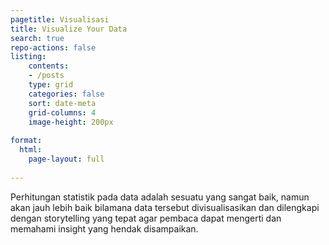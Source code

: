 ```yaml
---
pagetitle: Visualisasi
title: Visualize Your Data
search: true
repo-actions: false
listing:
    contents: 
    - /posts
    type: grid
    categories: false
    sort: date-meta
    grid-columns: 4
    image-height: 200px
    
format:
  html:
    page-layout: full
    
---
```


Perhitungan statistik pada data adalah sesuatu yang sangat baik, namun akan jauh lebih baik bilamana data tersebut divisualisasikan dan dilengkapi dengan storytelling yang tepat agar pembaca dapat mengerti dan memahami insight yang hendak disampaikan. 


<!-- Seperti halnya papan pengumuman (information board), sebuah dashboard dapat memuat bermacam-macam informasi yang diperlukan oleh para stakeholders dalam rangka membantu mereka membuat sebuah keputusan. Informasi awal sebuah dashboard umumnya adalah sebuah data tabel yang berisikan angka-angka mentah yang perlu terlebih dahulu dibersihkan (data cleaning), diolah (data wrangling) dan dianalisa (data analisis) untuk kemudian dijabarkan ke dalam sebuah visualisasi grafik yang mudah untuk dibaca dan dipahami. -->

<!-- Informasi dalam dashboard monitoring ini dapat sangat beragam tergantung kepada tujuan yang hendak diinginkan. Sebuah data penjualan misalnya, dapat diolah menjadi berbagai insight yang amat sangat diperlukan, seperti nilai kumulatif penjualan per-tahun, Kelompok barang yang paling cepat terjual, dan lain sebagainya. Data awalnya pun dapat diperoleh dari berbagai sumber yang dapat dikoneksikan secara real time untuk mendapatkan hasil analisa yang presisi dan instant. -->

<!-- <br> -->

<!-- :::::::: columns -->
<!-- ::: {.column width="32%"} -->
<!-- [![Click to open](images/dashboardcontoh3.png){.border .responsive-image}](https://andiska.shinyapps.io/monitoringboard/) -->
<!-- ::: -->

<!-- ::: {.column width="2%"} -->
<!-- ::: -->

<!-- ::: {.column width="32%"} -->
<!-- [![Click to open](images/dsh4.png){.border .responsive-image}](https://andiska.shinyapps.io/nation_monitoring/) -->
<!-- ::: -->

<!-- ::: {.column width="2%"} -->
<!-- ::: -->

<!-- ::: {.column width="32%"} -->
<!-- [![Click to open](images/dashboardcontoh4.png){.border .responsive-image}](https://app.powerbi.com/view?r=eyJrIjoiODA4ZDljM2UtNzcyOS00NDAyLTg0Y2MtNWFjYTkwNGI3MGUwIiwidCI6ImU2YTM3MDkzLTgxOTAtNGM4Mi04M2JmLTljMGVlZGVkZDU3NCIsImMiOjEwfQ%3D%3D) -->
<!-- ::: -->
<!-- :::::::: -->
